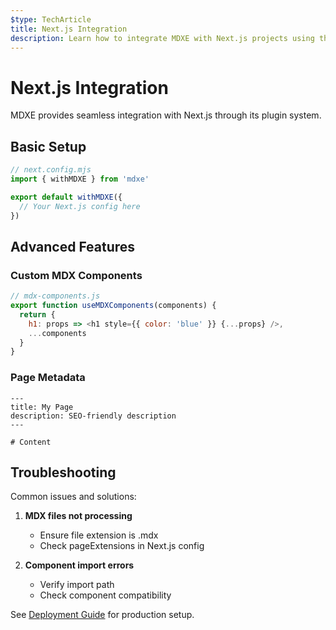 ```yaml
---
$type: TechArticle
title: Next.js Integration
description: Learn how to integrate MDXE with Next.js projects using the zero-config plugin
---
```


# Next.js Integration

MDXE provides seamless integration with Next.js through its plugin system.

## Basic Setup

```javascript
// next.config.mjs
import { withMDXE } from 'mdxe'

export default withMDXE({
  // Your Next.js config here
})
```

## Advanced Features

### Custom MDX Components

```javascript
// mdx-components.js
export function useMDXComponents(components) {
  return {
    h1: props => <h1 style={{ color: 'blue' }} {...props} />,
    ...components
  }
}
```

### Page Metadata

```mdx
---
title: My Page
description: SEO-friendly description
---

# Content
```

## Troubleshooting

Common issues and solutions:

1. **MDX files not processing**
   - Ensure file extension is .mdx
   - Check pageExtensions in Next.js config

2. **Component import errors**
   - Verify import path
   - Check component compatibility

See [Deployment Guide](/guides/deployment) for production setup.
